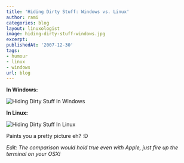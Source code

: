 ```yaml
---
title: 'Hiding Dirty Stuff: Windows vs. Linux'
author: rami
categories: blog
layout: linuxologist
image: hiding-dirty-stuff-windows.jpg
excerpt:
publishedAt: '2007-12-30'
tags:
- humour
- linux
- windows
url: blog
---
```


**In Windows:**

![Hiding Dirty Stuff In Windows](/assets/images/content/blog/hiding-dirty-stuff-windows.jpg)

**In Linux:**

![Hiding Dirty Stuff In Linux](/assets/images/content/blog/hiding-dirty-stuff-linux.jpg)

Paints you a pretty picture eh? :D

*Edit: The comparison would hold true even with Apple, just fire up the terminal on your OSX!*
